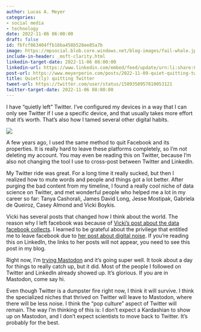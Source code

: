 ```yaml
---
author: Lucas A. Meyer
categories:
- social media
- technology
date: 2022-11-06 06:00:00
draft: false
id: fbfcf863404ffb16ba458b528ee85a7b
image: https://mpsocial.blob.core.windows.net/blog-images/fail-whale.jpg
include-in-header: _msft-clarity.html
linkedin-target-date: 2022-11-06 08:00:00
linkedin-url: https://www.linkedin.com/embed/feed/update/urn:li:share:6995150339763056640
post-url: https://www.meyerperin.com/posts/2022-11-09-quiet-quitting-twitter.html
title: Quiet(ly) quitting Twitter
tweet-url: https://twitter.com/user/status/1589358957810053121
twitter-target-date: 2022-11-06 08:00:00
---
```


I have "quietly left" Twitter. I've configured my devices in a way that I can only see Twitter if I use a specific device, and that usually takes more effort that it's worth. That's also how I tamed several other digital habits.

![](https://mpsocial.blob.core.windows.net/blog-images/fail-whale.jpg)

A few years ago, I used the same method to quit Facebook and its properties. It is really hard to leave these platforms completely, so I'm not deleting my account. You may even be reading this on Twitter, because I'm also not changing the tool I use to cross-post between Twitter and LinkedIn. 

My Twitter ride was great. For a long time it really sucked, but then I realized how to mute words and people and things got a lot better. After purging the bad content from my timeline, I found a really cool niche of data science on Twitter, and met wonderful people who helped me a lot in my career so far: Tanya Cashorali, James David Long, Jesse Mostipak, Gabriela de Queiroz, Casey Almond and Vicki Boykis.

Vicki has several posts that changed how I think about the world. The reason why I left facebook was because of [Vicki's post about the data facebook collects](https://vickiboykis.com/2017/02/01/what-should-you-think-about-when-using-facebook/). I learned to be grateful about the privilege that entitled me to leave facebook due to [her post about digital noise](https://vickiboykis.com/essays/2019-04-25-digital-noise/). If you're reading this on LinkedIn, the links to her posts will not appear, you need to see this post in my blog.

Right now, I'm [trying Mastodon](https://data-folks.masto.host/@lucasmeyer) and it's going super well. It took about a day for things to really catch up, but it did. Most of the people I followed on Twitter and LinkedIn already showed up.  It's glorious. If you are in Mastodon, come say hi. 

Even though Twitter is a dumpster fire right now, I think it will survive. I think the specialized niches that thrived on Twitter will leave to Mastodon, where there will be less noise. I think the "pop culture" aspect of Twitter will remain. The way I'm thinking of this is: I don't expect a Kardashian to show up on Mastodon, and I don't expect scientists to move back to Twitter. It's probably for the best.
